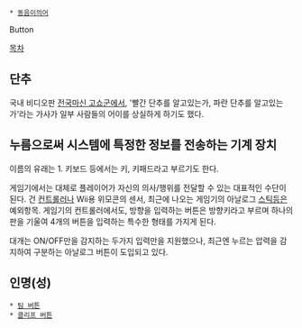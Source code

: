  * [[동음이의어]]
Button

[[목차]]
== 단추 ==

국내 비디오판 [[전국마신 고쇼군]]에서, '빨간 단추를 알고있는가, 파란 단추를 알고있는가'라는 가사가 일부 사람들의 어이를 상실하게 하기도 했다. 

== 누름으로써 시스템에 특정한 정보를 전송하는 기계 장치 ==
이름의 유래는 1. 키보드 등에서는 키, 키패드라고 부르기도 한다.

게임기에서는 대체로 플레이어가 자신의 의사/행위를 전달할 수 있는 대표적인 수단이 된다. 건 [[컨트롤러]]나 Wii용 위모콘의 센서, 최근에 나오는 게임기의 아날로그 [[스틱]]등은 예외항목. 게임기의 컨트롤러에서도, 방향을 입력하는 버튼은 방향키라고 부르며 하나의 판을 기울여 4개의 버튼을 입력하는 특수한 형태를 가지게 된다.

대개는 ON/OFF만을 감지하는 두가지 입력만을 지원했으나, 최근엔 누르는 압력을 감지하여 구분하는 아날로그 버튼이 도입되고 있다.

== 인명(성) ==
 * [[팀 버튼]]
 * [[클리프 버튼]]
